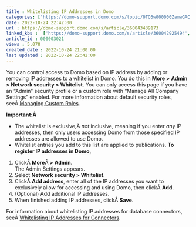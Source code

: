 ```yaml
---
title : Whitelisting IP Addresses in Domo
categories: ['https://domo-support.domo.com/s/topic/0TO5w000000ZamwGAC']
date: 2022-10-24 22:42:00
url : https://domo-support.domo.com/s/article/360043439173
linked_kbs :  ['https://domo-support.domo.com/s/article/360042925494', 'https://domo-support.domo.com/s/knowledge-base', 'https://domo-support.domo.com/s/article/360043439173', 'https://domo-support.domo.com/s/article/360043429953', 'https://domo-support.domo.com/s/article/360043438973', 'https://domo-support.domo.com/s/article/360043429933', 'https://domo-support.domo.com/s/article/360043429693', 'https://domo-support.domo.com/s/topic/0TO5w000000ZamwGAC', 'https://domo-support.domo.com/s/article/360043630093', 'https://domo-support.domo.com/s/article/360043429913']
article_id : 000003021
views : 5,078
created_date : 2022-10-24 21:00:00
last updated : 2022-10-24 22:42:00
---
```




You can control access to Domo based on IP address by adding or removing IP addresses to a whitelist in Domo. You do this in **More >** **Admin > Network security > Whitelist**. You can only access this page if you have an "Admin" security profile or a custom role with "Manage All Company Settings" enabled. For more information about default security roles, seeÂ [Managing Custom Roles](..\managing_custom_roles\index.html "Security Role Reference").


**Important:Â**

* The whitelist is exclusive,Â *not* inclusive, meaning if you enter *any* IP addresses, then only users accessing Domo from those specified IP addresses are allowed to use Domo.
* Whitelist entries you add to this list are applied to publications.
**To register IP addresses in Domo,**


1. ClickÂ **More**Â **> Admin**.  
The Admin Settings appears.
2. Select **Network security > Whitelist**.
3. ClickÂ **Add address**, enter all of the IP addresses you want to exclusively allow for accessing and using Domo, then clickÂ **Add**.
4. (Optional) Add additional IP addresses.
5. When finished adding IP addresses, clickÂ **Save**.


For information about whitelisting IP addresses for database connectors, seeÂ [Whitelisting IP Addresses for Connectors](..\allowlisting_ip_addresses_for_connectors__federated_adapters\index.html "Whitelisting IP Addresses for Connectors").